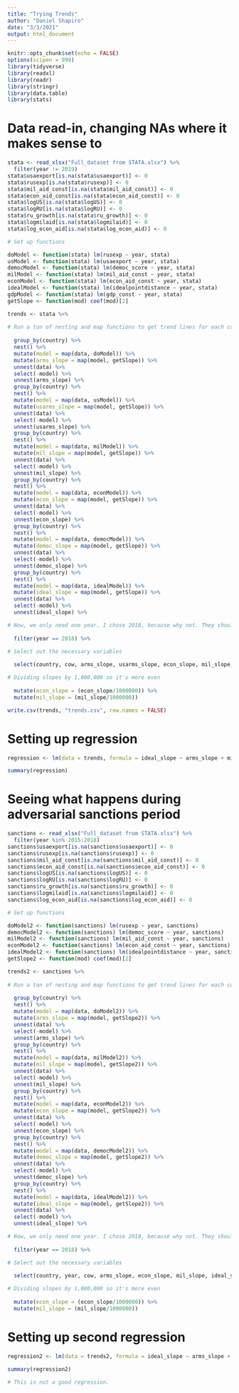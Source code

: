 ```yaml
---
title: "Trying Trends"
author: "Daniel Shapiro"
date: "3/3/2021"
output: html_document
---
```


```r
knitr::opts_chunk$set(echo = FALSE)
options(scipen = 999)
library(tidyverse)
library(readxl)
library(readr)
library(stringr)
library(data.table)
library(stats)
```

# Data read-in, changing NAs where it makes sense to

```r
stata <- read_xlsx("Full_dataset from STATA.xlsx") %>%
  filter(year != 2019)
stata$usaexport[is.na(stata$usaexport)] <- 0
stata$rusexp[is.na(stata$rusexp)] <- 0
stata$mil_aid_const[is.na(stata$mil_aid_const)] <- 0
stata$econ_aid_const[is.na(stata$econ_aid_const)] <- 0
stata$logUS[is.na(stata$logUS)] <- 0
stata$logRU[is.na(stata$logRU)] <- 0
stata$ru_growth[is.na(stata$ru_growth)] <- 0
stata$logmilaid[is.na(stata$logmilaid)] <- 0
stata$log_econ_aid[is.na(stata$log_econ_aid)] <- 0
```

```r

# Set up functions

doModel <- function(stata) lm(rusexp ~ year, stata)
usModel <- function(stata) lm(usaexport ~ year, stata)
democModel <- function(stata) lm(democ_score ~ year, stata)
milModel <- function(stata) lm(mil_aid_const ~ year, stata)
econModel <- function(stata) lm(econ_aid_const ~ year, stata)
idealModel <- function(stata) lm(idealpointdistance ~ year, stata)
gdpModel <- function(stata) lm(gdp_const ~ year, stata)
getSlope <- function(mod) coef(mod)[2]

trends <- stata %>% 
  
# Run a ton of nesting and map functions to get trend lines for each country for each variable over the given time period.
  
  group_by(country) %>%
  nest() %>%
  mutate(model = map(data, doModel)) %>%
  mutate(arms_slope = map(model, getSlope)) %>%
  unnest(data) %>%
  select(-model) %>%
  unnest(arms_slope) %>%
  group_by(country) %>%
  nest() %>%
  mutate(model = map(data, usModel)) %>%
  mutate(usarms_slope = map(model, getSlope)) %>%
  unnest(data) %>%
  select(-model) %>%
  unnest(usarms_slope) %>%
  group_by(country) %>%
  nest() %>%
  mutate(model = map(data, milModel)) %>%
  mutate(mil_slope = map(model, getSlope)) %>%
  unnest(data) %>%
  select(-model) %>%
  unnest(mil_slope) %>%
  group_by(country) %>%
  nest() %>%
  mutate(model = map(data, econModel)) %>%
  mutate(econ_slope = map(model, getSlope)) %>%
  unnest(data) %>%
  select(-model) %>%
  unnest(econ_slope) %>%
  group_by(country) %>%
  nest() %>%
  mutate(model = map(data, democModel)) %>%
  mutate(democ_slope = map(model, getSlope)) %>%
  unnest(data) %>%
  select(-model) %>%
  unnest(democ_slope) %>%
  group_by(country) %>%
  nest() %>%
  mutate(model = map(data, idealModel)) %>%
  mutate(ideal_slope = map(model, getSlope)) %>%
  unnest(data) %>%
  select(-model) %>%
  unnest(ideal_slope) %>%

# Now, we only need one year. I chose 2018, because why not. They should all have the same values.
  
  filter(year == 2018) %>%

# Select out the necessary variables 
  
  select(country, cow, arms_slope, usarms_slope, econ_slope, mil_slope, ideal_slope, democ_slope) %>%

# Dividing slopes by 1,000,000 so it's more even
  
  mutate(econ_slope = (econ_slope/1000000)) %>%
  mutate(mil_slope = (mil_slope/1000000))

write.csv(trends, "trends.csv", row.names = FALSE)
```

# Setting up regression

```r
regression <- lm(data = trends, formula = ideal_slope ~ arms_slope + mil_slope + democ_slope + gdp_slope + usarms_slope)

summary(regression)
```

# Seeing what happens during adversarial sanctions period

```r
sanctions <- read_xlsx("Full_dataset from STATA.xlsx") %>%
  filter(year %in% 2015:2018)
sanctions$usaexport[is.na(sanctions$usaexport)] <- 0
sanctions$rusexp[is.na(sanctions$rusexp)] <- 0
sanctions$mil_aid_const[is.na(sanctions$mil_aid_const)] <- 0
sanctions$econ_aid_const[is.na(sanctions$econ_aid_const)] <- 0
sanctions$logUS[is.na(sanctions$logUS)] <- 0
sanctions$logRU[is.na(sanctions$logRU)] <- 0
sanctions$ru_growth[is.na(sanctions$ru_growth)] <- 0
sanctions$logmilaid[is.na(sanctions$logmilaid)] <- 0
sanctions$log_econ_aid[is.na(sanctions$log_econ_aid)] <- 0

# Set up functions

doModel2 <- function(sanctions) lm(rusexp ~ year, sanctions)
democModel2 <- function(sanctions) lm(democ_score ~ year, sanctions)
milModel2 <- function(sanctions) lm(mil_aid_const ~ year, sanctions)
econModel2 <- function(sanctions) lm(econ_aid_const ~ year, sanctions)
idealModel2 <- function(sanctions) lm(idealpointdistance ~ year, sanctions)
getSlope2 <- function(mod) coef(mod)[2]

trends2 <- sanctions %>% 
  
# Run a ton of nesting and map functions to get trend lines for each country for each variable over the given time period.
  
  group_by(country) %>%
  nest() %>%
  mutate(model = map(data, doModel2)) %>%
  mutate(arms_slope = map(model, getSlope2)) %>%
  unnest(data) %>%
  select(-model) %>%
  unnest(arms_slope) %>%
  group_by(country) %>%
  nest() %>%
  mutate(model = map(data, milModel2)) %>%
  mutate(mil_slope = map(model, getSlope2)) %>%
  unnest(data) %>%
  select(-model) %>%
  unnest(mil_slope) %>%
  group_by(country) %>%
  nest() %>%
  mutate(model = map(data, econModel2)) %>%
  mutate(econ_slope = map(model, getSlope2)) %>%
  unnest(data) %>%
  select(-model) %>%
  unnest(econ_slope) %>%
  group_by(country) %>%
  nest() %>%
  mutate(model = map(data, democModel2)) %>%
  mutate(democ_slope = map(model, getSlope2)) %>%
  unnest(data) %>%
  select(-model) %>%
  unnest(democ_slope) %>%
  group_by(country) %>%
  nest() %>%
  mutate(model = map(data, idealModel2)) %>%
  mutate(ideal_slope = map(model, getSlope2)) %>%
  unnest(data) %>%
  select(-model) %>%
  unnest(ideal_slope) %>%

# Now, we only need one year. I chose 2018, because why not. They should all have the same values.
  
  filter(year == 2018) %>%

# Select out the necessary variables 
  
  select(country, year, cow, arms_slope, econ_slope, mil_slope, ideal_slope, democ_slope) %>%

# Dividing slopes by 1,000,000 so it's more even
  
  mutate(econ_slope = (econ_slope/1000000)) %>%
  mutate(mil_slope = (mil_slope/1000000))
```

# Setting up second regression

```r
regression2 <- lm(data = trends2, formula = ideal_slope ~ arms_slope + econ_slope + mil_slope + democ_slope)

summary(regression2)

# This is not a good regression. 
```

